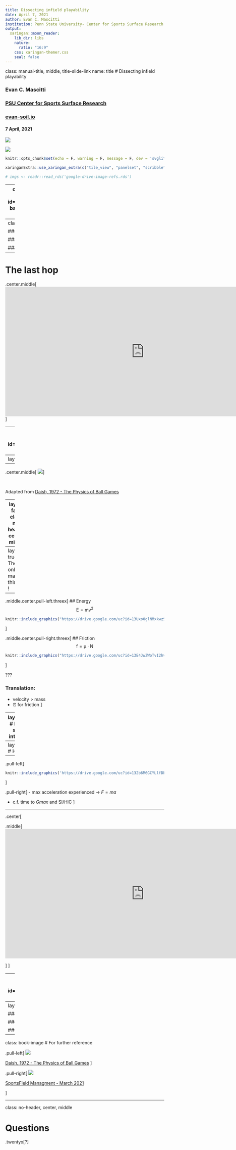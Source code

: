 ```yaml
---
title: Dissecting infield playability
date: April 7, 2021
author: Evan C. Mascitti
institution: Penn State University- Center for Sports Surface Research
output: 
  xaringan::moon_reader:
    lib_dir: libs
    nature:
      ratio: "16:9"
    css: xaringan-themer.css
    seal: false
---
```

class: manual-title, middle, title-slide-link
name: title
# Dissecting infield playability 

### Evan C. Mascitti

### [PSU Center for Sports Surface Research](https://plantscience.psu.edu/research/centers/ssrc)

### [evan-soil.io](https://www.evan-soil.io)

#### 7 April, 2021

<div class="baseball">
<img src="https://drive.google.com/uc?id=1lKrIWe3QaotbHZ0eJSC57UNf2mJTRAoh">
</div>

<div class="logo-right">
<img src="https://drive.google.com/uc?id=1D9vCWG5hwmPL6n_WN9Hcu3X7JElyDf72">
</div>


```r
knitr::opts_chunk$set(echo = F, warning = F, message = F, dev = 'svglite')

xaringanExtra::use_xaringan_extra(c("tile_view", "panelset", "scribble", "share_again"))

# imgs <- readr::read_rds('google-drive-image-refs.rds')

```

---
class: full-page-fig
background-image: url(https://drive.google.com/uc?id=1CogUjvnfByj2bDPj3SO6Jnpp4UGqlVjA)
background-size: contain
# Concentration of play

---
class: bg-road
# Road map

### &rarr; Consistency 


### &rarr; Pace + bounce + spin = "speed"


### &rarr; Hardness

---

# The last hop

.center.middle[
<iframe width="880" height="410" src="https://www.youtube.com/embed/S67zqwz05ys?start=66&mute=1" title="YouTube video player" frameborder="0" allow="accelerometer; autoplay; clipboard-write; encrypted-media; gyroscope; picture-in-picture" allowfullscreen></iframe>
]

---
class: full-page-fig
background-image: url(https://drive.google.com/uc?id=1g_al0Boo7wutOyRVUZSpBMbAGjyZX9fx)
background-size: contain
# Corkboard

---
layout:true
# Spin

---

.center.middle[
![](https://drive.google.com/uc?id=1I962LjSL2Z3d7IiHMOVq6L4XxwMyelXE)
]

<br>

Adapted from [Daish, 1972 - The Physics of Ball Games](https://www.goodreads.com/book/show/26599296-the-physics-of-ball-games)

---
layout: false
class: no-header, center, middle

<iframe src="https://player.vimeo.com/video/531414292" width="1000" height="563" frameborder="0" allow="autoplay; fullscreen; picture-in-picture" allowfullscreen></iframe>

---
layout: true
# The only math in this talk !

---

.middle.center.pull-left.threex[
## Energy
$$\mathrm{E=mv^2}$$
```r
knitr::include_graphics("https://drive.google.com/uc?id=13Uxo0glNMxkwzSCUhn-NkgFxWWAb6Dd3")
```


]

.middle.center.pull-right.threex[
## Friction
$$\mathrm{f=\mu \cdot N}$$
```r
knitr::include_graphics("https://drive.google.com/uc?id=13E4JwZWoTvI2hvnCop2rJkZW81iGEyVw")
```

]


???

### Translation:
- velocity > mass
- &#x23f0; for friction
]

---
layout:false
# Ball-to-surface interaction

.center[<span style="font-size:1.25em;">Time ~ 10 ms</span>]
![](https://drive.google.com/uc?id=1GK4XzyTv-ZpfYaxbtCIrVdczoho7r_AK)

---
layout:true
# Hardness 

---

.pull-left[
```r
knitr::include_graphics('https://drive.google.com/uc?id=132b6M6GCYLlfDb8lULLBoP6dLtdnPDcI')
```
]

.pull-right[
- max acceleration experienced  &#8594;  $F=ma$

- c.f. time to $Gmax$ and SI/HIC
]


---

.center[

.middle[
<iframe width="880" height="410" src="https://www.youtube.com/embed/SSod7rI0syg" title="YouTube video player" frameborder="0" allow="accelerometer; autoplay; clipboard-write; encrypted-media; gyroscope; picture-in-picture" allowfullscreen></iframe>

]
]

---
class: full-page-fig
background-image: url(https://drive.google.com/uc?id=1cdUcr0c9GJBDPirJK9lZvQWnImGWtm3f)
# Hardness 

---
layout: false
class: bg-road
# Summary

### &rarr; Consistency 


### &rarr; Pace + bounce + spin = "speed"


### &rarr; Hardness

---

class: book-image
# For further reference 

.pull-left[
![](https://i.gr-assets.com/images/S/compressed.photo.goodreads.com/books/1442472021l/26599296._SX318_.jpg)

[Daish, 1972 - The Physics of Ball Games](https://www.goodreads.com/book/show/26599296-the-physics-of-ball-games)
]

.pull-right[
![](https://content.cdntwrk.com/files/aT0xMzAyMjU5JnA9MCZ2ZXJzaW9uPTEmY21kPXYmc2lnPTIxMzY2ZDA2YWZiOTFlNTdhZmRhNjY2OGVlY2ZkYzEw/-w-300.jpg)

[SportsField Managment - March 2021](https://sportsfieldmanagementonline.com/2021/03/15/dissecting-infield-playability/12504/)

]

---
class: no-header, center, middle

# Questions

.twentyx[?]

